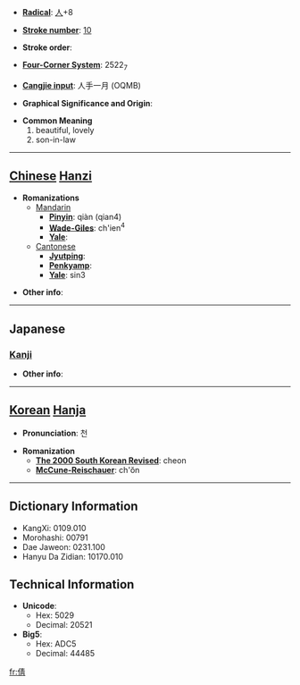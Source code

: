* '''[[Wiktionary:Chinese radical index| Radical]]''': [[Wiktionary:Chinese radical index 人|人]]+8

* '''[[Wiktionary:Chinese total strokes index|Stroke number]]''': [[Wiktionary:Chinese total strokes index 10|10]]

* '''Stroke order''': 

* '''[[Wiktionary:Chinese four corner index|Four-Corner System]]''': 2522<sub>7</sub>

* '''[[Wiktionary:Chinese Cangjie index|Cangjie input]]''': 人手一月 (OQMB)

* '''Graphical Significance and Origin''': 

* '''Common Meaning'''
*#beautiful, lovely
*# son-in-law


----

== [[Chinese]] [[Hanzi]] ==

* '''Romanizations'''
** [[Mandarin]]
*** '''[[Pinyin]]''': qiàn (qian4)
*** '''[[Wade-Giles]]''': ch'ien<sup>4</sup>
*** '''[[Yale]]''': 
**[[Cantonese]]
***'''[[Jyutping]]''':
***'''[[Penkyamp]]''': 
***'''[[Yale]]''': sin3

* '''Other info''': 

----

==Japanese==
===[[Kanji]]===
{{kanji|on readings=[[せん]] (sen), [[せい]] (sei)
|kun readings=[[うつくしい]] (utsukushii), [[つらつら]] (tsuratsura)
}}

* '''Other info''':  

----

== [[Korean]] [[Hanja]] ==

* '''Pronunciation''': 천

* '''Romanization'''
** '''[[The 2000 South Korean Revised Romanization|The 2000 South Korean Revised]]''': cheon
** '''[[McCune-Reischauer]]''': ch'ŏn

----

== Dictionary Information ==

* KangXi: 0109.010
* Morohashi: 00791
* Dae Jaweon: 0231.100
* Hanyu Da Zidian: 10170.010

== Technical Information ==

* '''Unicode''':
** Hex: 5029
** Decimal: 20521
* '''Big5''':
** Hex: ADC5
** Decimal: 44485

[[fr:倩]]